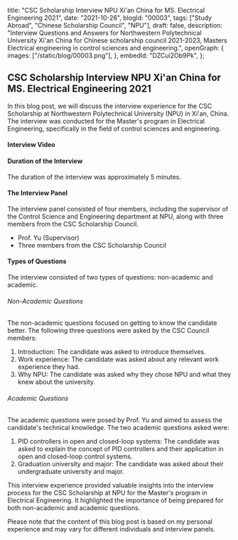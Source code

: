  title:
  "CSC Scholarship Interview NPU Xi'an China for MS. Electrical Engineering 2021",
 date: "2021-10-26",
 blogId: "00003",
 tags: ["Study Abroad", "Chinese Scholarship Council", "NPU"],
 draft: false,
 description:
  "Interview Questions and Answers for Northwestern Polytechnical University Xi'an China for Chinese scholarship council 2021-2023, Masters Electrical engineering in control sciences and engineering.",
 openGraph: {
  images: ["/static/blog/00003.png"],
 },
 embedId: "DZCui2Ob9Pk",
};

<BlogHeader metadata={metadata} />

## CSC Scholarship Interview NPU Xi'an China for MS. Electrical Engineering 2021

In this blog post, we will discuss the interview experience for the CSC Scholarship at Northwestern Polytechnical University (NPU) in Xi'an, China. The interview was conducted for the Master's program in Electrical Engineering, specifically in the field of control sciences and engineering.

#### Interview Video

<YoutubeEmbed embedId='DZCui2Ob9Pk' />

#### Duration of the Interview

The duration of the interview was approximately 5 minutes.

#### The Interview Panel

The interview panel consisted of four members, including the supervisor of the Control Science and Engineering department at NPU, along with three members from the CSC Scholarship Council.

- Prof. Yu (Supervisor)
- Three members from the CSC Scholarship Council

#### Types of Questions

The interview consisted of two types of questions: non-academic and academic.

###### Non-Academic Questions

The non-academic questions focused on getting to know the candidate better. The following three questions were asked by the CSC Council members:

1. Introduction: The candidate was asked to introduce themselves.
2. Work experience: The candidate was asked about any relevant work experience they had.
3. Why NPU: The candidate was asked why they chose NPU and what they knew about the university.

###### Academic Questions

The academic questions were posed by Prof. Yu and aimed to assess the candidate's technical knowledge. The two academic questions asked were:

1. PID controllers in open and closed-loop systems: The candidate was asked to explain the concept of PID controllers and their application in open and closed-loop control systems.
2. Graduation university and major: The candidate was asked about their undergraduate university and major.

This interview experience provided valuable insights into the interview process for the CSC Scholarship at NPU for the Master's program in Electrical Engineering. It highlighted the importance of being prepared for both non-academic and academic questions.

Please note that the content of this blog post is based on my personal experience and may vary for different individuals and interview panels.
